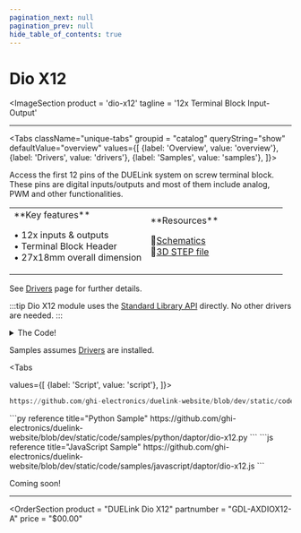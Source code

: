 ```yaml
---
pagination_next: null
pagination_prev: null
hide_table_of_contents: true
---
```



# Dio X12

<ImageSection
    product = 'dio-x12'
    tagline = '12x Terminal Block Input-Output'
></ImageSection>

---
  
<Tabs className="unique-tabs" groupid = "catalog" queryString="show" defaultValue="overview"
  values={[
    {label: 'Overview', value: 'overview'},
    {label: 'Drivers', value: 'drivers'},
    {label: 'Samples', value: 'samples'},
  ]}>

<TabItem value="overview">
Access the first 12 pins of the DUELink system on screw terminal block. These pins are digital inputs/outputs and most of them include analog, PWM and other functionalities.

<table><td width='50%'>
**Key features**

• 12x inputs & outputs<br/>
• Terminal Block Header<br/>
• 27x18mm overall dimension<br/>

</td><td width='50%'>
**Resources**

📄[Schematics](pathname:///sch/gdl-axdiox12-a.pdf)<br/>
🔩[3D STEP file](pathname:///3d/gdl-axdiox12-a.step)<br/>

</td></table>
</TabItem>

<TabItem value="drivers">

See [Drivers](../../engine/drivers) page for further details.

:::tip
Dio X12 module uses the [Standard Library API](../../engine/stdlib) directly. No other drivers are needed.
:::

<details>
  <summary>The Code!</summary>


```py reference title="No Driver"
https://github.com/ghi-electronics/duelink-website/blob/dev/static/code/drivers/daptor/dio-x12.txt
```

</details>
</TabItem>

<TabItem value="samples">

Samples assumes [Drivers](../../engine/drivers) are installed.

<Tabs

  values={[
    {label: 'Script', value: 'script'},
]}>

<TabItem value="script">

```py reference title="Script Sample"
https://github.com/ghi-electronics/duelink-website/blob/dev/static/code/samples/script/daptor/dio-x12.txt
```
</TabItem>

<TabItem value="py">
```py reference title="Python Sample"
https://github.com/ghi-electronics/duelink-website/blob/dev/static/code/samples/python/daptor/dio-x12.py
```
</TabItem>

<TabItem value="js">
```js reference title="JavaScript Sample"
https://github.com/ghi-electronics/duelink-website/blob/dev/static/code/samples/javascript/daptor/dio-x12.js
```

</TabItem>

</Tabs>

</TabItem>

<TabItem value="projects">Coming soon!</TabItem>

</Tabs>

---

<OrderSection
    product = "DUELink Dio X12"
    partnumber = "GDL-AXDIOX12-A"
    price = "$00.00"
></OrderSection>

